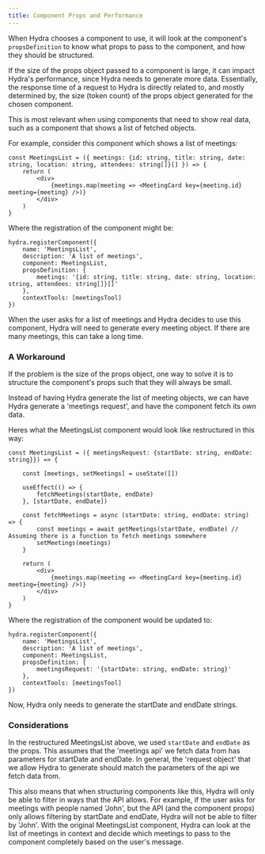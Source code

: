 ```yaml
---
title: Component Props and Performance
---
```


When Hydra chooses a component to use, it will look at the component's `propsDefinition` to know what props to pass to the component, and how they should be structured.

If the size of the props object passed to a component is large, it can impact Hydra's performance, since Hydra needs to generate more data. Essentially, the response time of a request to Hydra is directly related to, and mostly determined by, the size (token count) of the props object generated for the chosen component.

This is most relevant when using components that need to show real data, such as a component that shows a list of fetched objects. 

For example, consider this component which shows a list of meetings:

```tsx
const MeetingsList = ({ meetings: {id: string, title: string, date: string, location: string, attendees: string[]}[] }) => {
    return (
        <div>
            {meetings.map(meeting => <MeetingCard key={meeting.id} meeting={meeting} />)}
        </div>
    )
}
```

Where the registration of the component might be:

```tsx
hydra.registerComponent({
    name: 'MeetingsList',
    description: 'A list of meetings',
    component: MeetingsList,
    propsDefinition: {
        meetings: '{id: string, title: string, date: string, location: string, attendees: string[]}[]'
    },
    contextTools: [meetingsTool]
})
```

When the user asks for a list of meetings and Hydra decides to use this component, Hydra will need to generate every meeting object. If there are many meetings, this can take a long time. 

### A Workaround

If the problem is the size of the props object, one way to solve it is to structure the component's props such that they will always be small.

Instead of having Hydra generate the list of meeting objects, we can have Hydra generate a 'meetings request', and have the component fetch its own data.

Heres what the MeetingsList component would look like restructured in this way:

```tsx
const MeetingsList = ({ meetingsRequest: {startDate: string, endDate: string}}) => {

    const [meetings, setMeetings] = useState([])

    useEffect(() => {
        fetchMeetings(startDate, endDate)
    }, [startDate, endDate])

    const fetchMeetings = async (startDate: string, endDate: string) => {
        const meetings = await getMeetings(startDate, endDate) // Assuming there is a function to fetch meetings somewhere
        setMeetings(meetings)
    }

    return (
        <div>
            {meetings.map(meeting => <MeetingCard key={meeting.id} meeting={meeting} />)}
        </div>
    )
}
```

Where the registration of the component would be updated to:

```tsx
hydra.registerComponent({
    name: 'MeetingsList',
    description: 'A list of meetings',
    component: MeetingsList,
    propsDefinition: {
        meetingsRequest: '{startDate: string, endDate: string}'
    },
    contextTools: [meetingsTool]
})
```

Now, Hydra only needs to generate the startDate and endDate strings.

### Considerations

In the restructured MeetingsList above, we used `startDate` and `endDate` as the props. This assumes that the 'meetings api' we fetch data from has parameters for startDate and endDate. In general, the 'request object' that we allow Hydra to generate should match the parameters of the api we fetch data from.

This also means that when structuring components like this, Hydra will only be able to filter in ways that the API allows. For example, if the user asks for meetings with people named 'John', but the API (and the component props) only allows filtering by startDate and endDate, Hydra will not be able to filter by 'John'. With the original MeetingsList component, Hydra can look at the list of meetings in context and decide which meetings to pass to the component completely based on the user's message.
